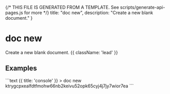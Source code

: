 {/* THIS FILE IS GENERATED FROM A TEMPLATE. See scripts/generate-api-pages.js for more */}
    title: "doc new",
    description: "Create a new blank document."
}

<div className='not-prose mb-5'>
    <Breadcrumbs pages={[
        { name: 'API', href: '/docs/api', current: false },
        { name: 'doc new', href: '/docs/api/doc-new', current: true },
    ]} />
</div>

# doc new

Create a new blank document. {{ className: 'lead' }}



## Examples

<CodeGroup title="doc new">
```text {{ title: 'console' }}
> doc new
ktrygcpxealfdtfmohw66nb2keivu52opk65cyj4j7jy7wior7ea
```



</CodeGroup>
